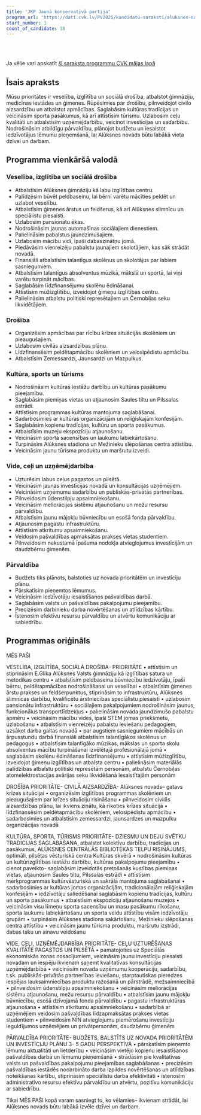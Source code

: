 ```yaml
---
title: 'JKP Jaunā konservatīvā partija'
program_url: 'https://dati.cvk.lv/PV2025/kandidatu-saraksti/aluksnes-novads/jkp-jauna-konservativa-partija'
start_number: 1
count_of_candidate: 18
---
```



<Badge text="Veselība un izglītība" variant="note" size="small" /> <Badge text="Civilā aizsardzība" variant="note" size="small" /> <Badge text="Kultūras tradīciju saglabāšana" variant="note" size="small" /> <Badge text="Ceļu kvalitāte" variant="note" size="small" /> <Badge text="Budžeta plānošana" variant="note" size="small" />

<br/><br/> 

<Card title='Šis ir mākslīga intelekta ģenerēts apraksts' icon='starlight'>
    Ja vēlie vari apskatīt <a href={frontmatter.program_url} target='_blank'>šī saraksta programmu CVK mājas lapā</a>
    </Card>

## Īsais apraksts

Mūsu prioritātes ir veselība, izglītība un sociālā drošība, atbalstot ģimnāziju, medicīnas iestādes un ģimenes. Rūpēsimies par drošību, pilnveidojot civilo aizsardzību un atbalstot apmācības. Saglabāsim kultūras tradīcijas un veicināsim sporta pasākumus, kā arī attīstīsim tūrismu. Uzlabosim ceļu kvalitāti un atbalstīsim uzņēmējdarbību, veicinot investīcijas un sadarbību. Nodrošināsim atbildīgu pārvaldību, plānojot budžetu un iesaistot iedzīvotājus lēmumu pieņemšanā, lai Alūksnes novads būtu labākā vieta dzīvei un darbam.

## Programma vienkāršā valodā

### Veselība, izglītība un sociālā drošība
*   Atbalstīsim Alūksnes ģimnāziju kā labu izglītības centru.
*   Palīdzēsim būvēt peldbaseinu, lai bērni varētu mācīties peldēt un uzlabot veselību.
*   Atbalstīsim ģimenes ārstus un feldšerus, kā arī Alūksnes slimnīcu un speciālistu piesaisti.
*   Uzlabosim pansionātu ēkas.
*   Nodrošināsim jaunas automašīnas sociālajiem dienestiem.
*   Palielināsim pabalstus jaundzimušajiem.
*   Uzlabosim mācību vidi, īpaši dabaszinātņu jomā.
*   Piedāvāsim vienreizēju pabalstu jaunajiem skolotājiem, kas sāk strādāt novadā.
*   Finansiāli atbalstīsim talantīgus skolēnus un skolotājus par labiem sasniegumiem.
*   Atbalstīsim talantīgus absolventus mūzikā, mākslā un sportā, lai viņi varētu turpināt mācības.
*   Saglabāsim līdzfinansējumu skolēnu ēdināšanai.
*   Attīstīsim mūžizglītību, izveidojot ģimeņu izglītības centru.
*   Palielināsim atbalstu politiski represētajiem un Černobiļas seku likvidētājiem.

### Drošība
*   Organizēsim apmācības par rīcību krīzes situācijās skolēniem un pieaugušajiem.
*   Uzlabosim civilās aizsardzības plānu.
*   Līdzfinansēsim peldētapmācību skolēniem un velosipēdistu apmācību.
*   Atbalstīsim Zemessardzi, Jaunsardzi un Mazpulkus.

### Kultūra, sports un tūrisms
*   Nodrošināsim kultūras iestāžu darbību un kultūras pasākumu pieejamību.
*   Saglabāsim piemiņas vietas un atjaunosim Saules tiltu un Pilssalas estrādi.
*   Attīstīsim programmas kultūras mantojuma saglabāšanai.
*   Sadarbosimies ar kultūras organizācijām un reliģiskajām konfesijām.
*   Saglabāsim kopienu tradīcijas, kultūru un sporta pasākumus.
*   Atbalstīsim muzeju ekspozīciju atjaunošanu.
*   Veicināsim sporta sacensības un laukumu labiekārtošanu.
*   Turpināsim Alūksnes stadiona un Mežinieku slēpošanas centra attīstību.
*   Veicināsim jaunu tūrisma produktu un maršrutu izveidi.

### Vide, ceļi un uzņēmējdarbība
*   Uzturēsim labus ceļus pagastos un pilsētā.
*   Veicināsim jaunas investīcijas novadā un konsultācijas uzņēmējiem.
*   Veicināsim uzņēmumu sadarbību un publiskās-privātās partnerības.
*   Pilnveidosim ūdenstilpju apsaimniekošanu.
*   Veicināsim meliorācijas sistēmu atjaunošanu un mežu resursu pārvaldību.
*   Atbalstīsim jaunu mājokļu būvniecību un esošā fonda pārvaldību.
*   Atjaunosim pagastu infrastruktūru.
*   Attīstīsim atkritumu apsaimniekošanu.
*   Veidosim pašvaldības apmaksātas prakses vietas studentiem.
*   Pilnveidosim nekustamā īpašuma nodokļa atvieglojumus investīcijām un daudzbērnu ģimenēm.

### Pārvaldība
*   Budžets tiks plānots, balstoties uz novada prioritātēm un investīciju plānu.
*   Pārskatīsim pieņemtos lēmumus.
*   Veicināsim iedzīvotāju iesaistīšanos pašvaldības darbā.
*   Saglabāsim valsts un pašvaldības pakalpojumu pieejamību.
*   Precizēsim darbinieku darba novērtēšanas un atlīdzības kārtību.
*   Īstenosim efektīvu resursu pārvaldību un atvērtu komunikāciju ar sabiedrību.


## Programmas oriģināls

MĒS PAŠI

VESELĪBA, IZGLĪTĪBA, SOCIĀLĀ DROŠĪBA- PRIORITĀTE
• attīstīsim un stiprināsim E.Glika Alūksnes Valsts ģimnāziju kā izglītības satura un metodikas centru
• atbalstīsim peldbaseina būvniecību iedzīvotāju, īpaši bērnu, peldētapmācības nodrošināšanai un veselībai
• atbalstīsim ģimenes ārstu prakses un feldšerpunktus, stiprināsim to infrastruktūru, Alūksnes slimnīcas darbību, kvalificētu ārstniecības speciālistu piesaisti
• uzlabosim pansionātu infrastruktūru
• sociālajiem pakalpojumiem nodrošināsim jaunus, funkcionālus transportlīdzekļus
• palielināsim novada jaundzimušo pabalstu apmēru
• veicināsim mācību vides, īpaši STEM jomas priekšmetu, uzlabošanu
• atbalstīsim vienreizēju pabalstu ieviešanu pedagogiem, uzsākot darba gaitas novadā
• par augstiem sasniegumiem mācībās un ārpusstundu darbā finansiāli atbalstīsim talantīgākos skolēnus un pedagogus
• atbalstīsim talantīgāko mūzikas, mākslas un sporta skolu absolventus mācību turpināšanai izvēlētajā profesionālajā jomā
• saglabāsim skolēnu ēdināšanas līdzfinansējumu
• attīstīsim mūžizglītību, izveidojot ģimeņu izglītības un atbalsta centru
• palielināsim materiālās palīdzības atbalstu politiski represētām personām, atbalstu Černobiļas atomelektrostacijas avārijas seku likvidēšanā iesaistītajām personām

DROŠĪBA
PRIORITĀTE- CIVILĀ AIZSARDZĪBA- Alūksnes novads– gatavs krīzes situācijai
• organizēsim izglītības programmas skolēniem un pieaugušajiem par krīzes situāciju risināšanu
• pilnveidosim civilās aizsardzības plānu, lai ikviens zinātu, kā rīkoties krīzes situācijā
• līdzfinansēsim peldētapmācību skolēniem, velosipēdistu apmācību
• sadarbosimies un atbalstīsim zemessardzi, jaunsardzes un mazpulku organizācijas novadā

KULTŪRA, SPORTA, TŪRISMS
PRIORITĀTE- DZIESMU UN DEJU SVĒTKU TRADĪCIJAS SAGLABĀŠANA, atbalstot kolektīvu darbību, tradīcijas un pasākumus,
ALŪKSNES CENTRĀLĀS BIBLIOTĒKAS TELPU RISINĀJUMS, optimāli, pilsētas vēsturiskā centra Kultūras skvērā
• nodrošināsim kultūras un kultūrizglītības iestāžu darbību, kultūras pakalpojumu pieejamību
• cienot paveikto- saglabāsim izveidotās pretošanās kustības piemiņas vietas, atjaunosim Saules tiltu, Pilssalas estrādi
• attīstīsim mērķprogrammas kultūrvēsturiskā un sakrālā mantojuma saglabāšanai
• sadarbosimies ar kultūras jomas organizācijām, tradicionālajām reliģiskajām konfesijām
• iedzīvotāju saliedēšanai saglabāsim kopienu tradīcijas, kultūru un sporta pasākumus
• atbalstīsim ekspozīciju atjaunošanu muzejos
• veicināsim visu līmeņu sporta sacensību un masu pasākumu rīkošanu, sporta laukumu labiekārtošanu un sporta veidu attīstību visām iedzīvotāju grupām
• turpināsim Alūksnes stadiona sakārtošanu, Mežinieku slēpošanas centra attīstību
• veicināsim jaunu tūrisma produktu, maršrutu izstrādi, dabas taku un ainavu veidošanu

VIDE, CEĻI, UZŅĒMĒJDARBĪBA
PRIORITĀTE- CEĻU UZTURĒŠANAS KVALITĀTE PAGASTOS UN PILSĒTĀ
• pamatojoties uz Speciālās ekonomiskās zonas nosacījumiem, veicināsim jaunu investīciju piesaisti novadam un iespēju ikvienam saņemt kvalitatīvas konsultācijas uzņēmējdarbībā
• veicināsim novada uzņēmumu kooperāciju, sadarbību, t.sk. publiskās-privātās partnerības ieviešanu, starptautiskas pieredzes iespējas lauksaimniecības produktu ražošanā un pārstrādē, mežsaimniecībā
• pilnveidosim ūdenstilpju apsaimniekošanu
• veicināsim meliorācijas sistēmu atjaunošanu, mežu resursu pārvaldību
• atbalstīsim jaunu mājokļu būvniecību, esošā dzīvojamā fonda pārvaldību
• pagastu infrastruktūras atjaunošana
• attīstīsim atkritumu apsaimniekošanu
• sadarbībā ar uzņēmējiem veidosim pašvaldības līdzapmaksātas prakses vietas studentiem
• pilnveidosim NĪN atvieglojumu piemērošanu investīciju ieguldījumos uzņēmējiem un privātpersonām, daudzbērnu ģimenēm

PĀRVALDĪBA
PRIORITĀTE- BUDŽETS, BALSTĪTS UZ NOVADA PRIORITĀTĒM UN INVESTĪCIJU PLĀNU 3- 5 GADU PERSPEKTĪVĀ
• pārskatīsim pieņemto lēmumu aktualitāti un lietderību
• veicināsim vietējo kopienu iesaistīšanos pašvaldības darbā un lēmumu pieņemšanā
• strādāsim pie kvalitatīvas valsts un pašvaldības pakalpojumu pieejamības saglabāšanas
• precizēsim pašvaldības iestādēs nodarbināto darba izpildes novērtēšanas un atlīdzības noteikšanas kārtību, stiprināsim speciālistu darba efektivitāti
• īstenosim administratīvo resursu efektīvu pārvaldību un atvērtu, pozitīvu komunikāciju ar sabiedrību.

Tikai MĒS PAŠI kopā varam sasniegt to, ko vēlamies– ikvienam strādāt, lai Alūksnes novads būtu labākā izvēle dzīvei un darbam.
